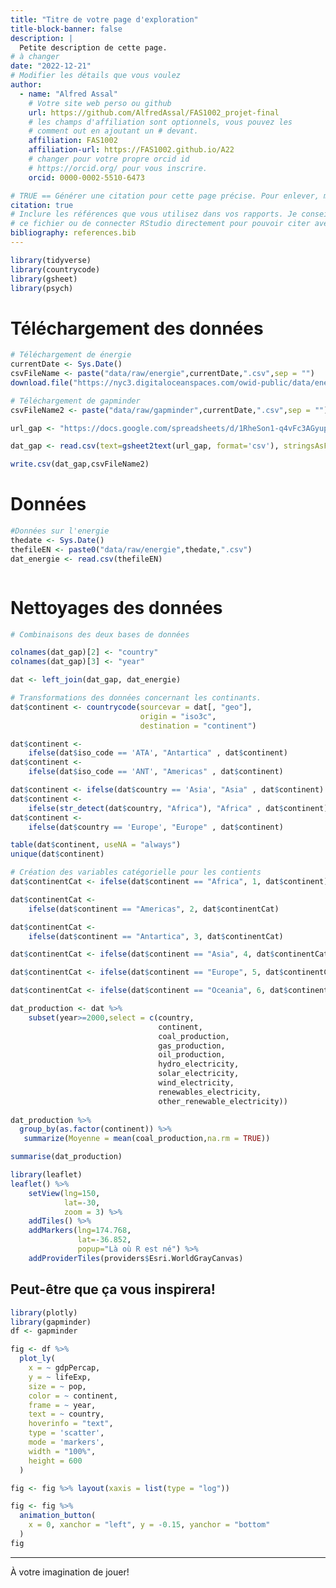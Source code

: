 ```yaml
---
title: "Titre de votre page d'exploration"
title-block-banner: false
description: | 
  Petite description de cette page.
# à changer
date: "2022-12-21"
# Modifier les détails que vous voulez
author:
  - name: "Alfred Assal"
    # Votre site web perso ou github
    url: https://github.com/AlfredAssal/FAS1002_projet-final
    # les champs d'affiliation sont optionnels, vous pouvez les
    # comment out en ajoutant un # devant.
    affiliation: FAS1002
    affiliation-url: https://FAS1002.github.io/A22
    # changer pour votre propre orcid id
    # https://orcid.org/ pour vous inscrire.
    orcid: 0000-0002-5510-6473

# TRUE == Générer une citation pour cette page précise. Pour enlever, mettre false.
citation: true
# Inclure les références que vous utilisez dans vos rapports. Je conseille Zotero pour construire
# ce fichier ou de connecter RStudio directement pour pouvoir citer avec @nom-de-reference.
bibliography: references.bib
---
```


```r
library(tidyverse)
library(countrycode)
library(gsheet)
library(psych)

```

# Téléchargement des données

```r

# Téléchargement de énergie
currentDate <- Sys.Date()
csvFileName <- paste("data/raw/energie",currentDate,".csv",sep = "")
download.file("https://nyc3.digitaloceanspaces.com/owid-public/data/energy/owid-energy-data.csv",destfile = csvFileName)

# Téléchargement de gapminder
csvFileName2 <- paste("data/raw/gapminder",currentDate,".csv",sep = "")

url_gap <- "https://docs.google.com/spreadsheets/d/1RheSon1-q4vFc3AGyupVPH6ptEByE-VtnjOCselU0PE/edit#gid=176703676"

dat_gap <- read.csv(text=gsheet2text(url_gap, format='csv'), stringsAsFactors=FALSE)

write.csv(dat_gap,csvFileName2) 


```

# Données 

```r

#Données sur l'energie
thedate <- Sys.Date()
thefileEN <- paste0("data/raw/energie",thedate,".csv")
dat_energie <- read.csv(thefileEN)



```

# Nettoyages des données

```r


# Combinaisons des deux bases de données

colnames(dat_gap)[2] <- "country"
colnames(dat_gap)[3] <- "year"

dat <- left_join(dat_gap, dat_energie)

# Transformations des données concernant les continants.
dat$continent <- countrycode(sourcevar = dat[, "geo"],
                             origin = "iso3c",
                             destination = "continent")

dat$continent <-
    ifelse(dat$iso_code == 'ATA', "Antartica" , dat$continent)
dat$continent <-
    ifelse(dat$iso_code == 'ANT', "Americas" , dat$continent)

dat$continent <- ifelse(dat$country == 'Asia', "Asia" , dat$continent)
dat$continent <-
    ifelse(str_detect(dat$country, "Africa"), "Africa" , dat$continent)
dat$continent <-
    ifelse(dat$country == 'Europe', "Europe" , dat$continent)

table(dat$continent, useNA = "always")
unique(dat$continent)

# Création des variables catégorielle pour les contients
dat$continentCat <- ifelse(dat$continent == "Africa", 1, dat$continent)

dat$continentCat <-
    ifelse(dat$continent == "Americas", 2, dat$continentCat)

dat$continentCat <-
    ifelse(dat$continent == "Antartica", 3, dat$continentCat)

dat$continentCat <- ifelse(dat$continent == "Asia", 4, dat$continentCat)

dat$continentCat <- ifelse(dat$continent == "Europe", 5, dat$continentCat)

dat$continentCat <- ifelse(dat$continent == "Oceania", 6, dat$continentCat)

dat_production <- dat %>%
    subset(year>=2000,select = c(country,
                                 continent,
                                 coal_production,
                                 gas_production,
                                 oil_production,
                                 hydro_electricity,
                                 solar_electricity,
                                 wind_electricity,
                                 renewables_electricity,
                                 other_renewable_electricity))
    
dat_production %>%
  group_by(as.factor(continent)) %>%
   summarize(Moyenne = mean(coal_production,na.rm = TRUE))

summarise(dat_production)


```

```r
library(leaflet)
leaflet() %>%
    setView(lng=150,
            lat=-30,
            zoom = 3) %>%
    addTiles() %>%
    addMarkers(lng=174.768,
               lat=-36.852,
               popup="Là où R est né") %>%
    addProviderTiles(providers$Esri.WorldGrayCanvas)
```

## Peut-être que ça vous inspirera!

```r

library(plotly)
library(gapminder)
df <- gapminder

fig <- df %>%
  plot_ly(
    x = ~ gdpPercap,
    y = ~ lifeExp,
    size = ~ pop,
    color = ~ continent,
    frame = ~ year,
    text = ~ country,
    hoverinfo = "text",
    type = 'scatter',
    mode = 'markers',
    width = "100%",
    height = 600
  )

fig <- fig %>% layout(xaxis = list(type = "log"))

fig <- fig %>%
  animation_button(
    x = 0, xanchor = "left", y = -0.15, yanchor = "bottom"
  )
fig
```

------------------------------------------------------------------------

À votre imagination de jouer!
